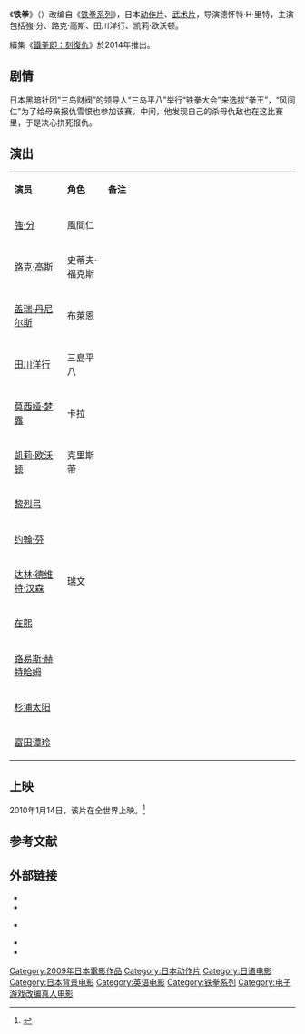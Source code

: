 {{Otheruses|subject=2009年日本动作片《铁拳》|other=其他同名条目|铁拳}}
{{电影信息框
|片名     = 铁拳
|电影原名 = ''{{lang|en|Tekken}}''
|图像     = Tekken poster.jpg
|图像说明 = 海报
|导演     = 德怀特·H·里特
|监制     = 
|制片     = 史蒂芬·保尔
|编剧     = 艾伦·B·迈克艾罗伊<br />迈克·沃波
|原著     = 《[[铁拳系列|铁拳系列]]》
|主演     = [[強·分|強·分]]<br />[[路克·高斯|路克·高斯]]<br />田川洋行<br />凯莉·欧沃顿
|配乐     = 
|摄影     = 
|剪辑     = 
|制片商   = 
|发行商   = [[华纳兄弟|华纳兄弟]]<ref>{{cite web |url=http://wwws.warnerbros.co.jp/tekken/ |title=映画「TEKKEN」オフィシャルサイト |publisher=.warnerbros.co.jp |date= |accessdate=2010-03-30 |archive-date=2013-07-08 |archive-url=https://www.webcitation.org/6Hxe4hFVd?url=http://wwws.warnerbros.co.jp/tekken/ |dead-url=no }}</ref>
|上映日期 = {{Film date|2009|11|5|美国|2010|3|20|日本}}
|片长     = 92分钟
|产地     = {{JPN}}
|语言     = 英文、日文
|预算     = $30,000,000<ref>{{cite web |url=http://www.imdb.com/title/tt0411951/ |title=Tekkan at the IMDb |publisher=IMDB |accessdate=29 August 2012 |archive-date=2014-05-02 |archive-url=https://web.archive.org/web/20140502163830/http://www.imdb.com/title/tt0411951/ |dead-url=no }}</ref>
|票房     = $967,369<ref name="mojo">{{cite web | url = http://www.boxofficemojo.com/movies/?page=intl&id=tekken.htm | title = Tekken (2009) | publisher = [[Box_Office_Mojo|Box Office Mojo]] | work = Box Office Mojo | accessdate = 2011-12-19 | archive-date = 2014-01-03 | archive-url = https://web.archive.org/web/20140103165721/http://www.boxofficemojo.com/movies/?page=intl&id=tekken.htm | dead-url = no }}</ref>
|前集     = 
|续集     = 
|中国大陆片名= 
|港澳片名 = 
|新马片名 = 
|台湾片名 = 
}}
《'''铁拳'''》（{{lang-en|''Tekken''}}）改编自《[[铁拳系列|铁拳系列]]》，日本[[动作片|动作片]]、[[武术片|武术片]]，导演德怀特·H·里特，主演包括強·分、路克·高斯、田川洋行、凯莉·欧沃顿。

續集《[[鐵拳即：刻復仇|鐵拳即：刻復仇]]》於2014年推出。

==剧情==
日本黑暗社团“三岛财阀”的领导人“三岛平八”举行“铁拳大会”来选拔“拳王”，“风间仁”为了给母亲报仇雪恨也参加该赛，中间，他发现自己的杀母仇敌也在这比赛里，于是决心拼死报仇。

== 演出 ==
{|class="wikitable " width="70%"
|- style="background:cornflowerblue; color:white" align=center
|style="width:13%"|'''演员'''||style="width:10%"|'''角色'''||style="width:47%"|'''备注'''
|-
| [[強·分|強·分]]   ||   風間仁  ||   
|-
| [[路克·高斯|路克·高斯]]   ||   史蒂夫·福克斯  ||   
|-
| [[盖瑞·丹尼尔斯|盖瑞·丹尼尔斯]]   ||  布萊恩   ||   
|- 
| [[田川洋行|田川洋行]]   ||  三島平八   ||   
|- 
| [[莫西娅·梦露|莫西娅·梦露]]   || 卡拉    ||   
|-
| [[凯莉·欧沃顿|凯莉·欧沃顿]]   ||  克里斯蒂   ||   
|-
| [[黎烈弓|黎烈弓]]   ||     ||   
|- 
| [[约翰·芬|约翰·芬]]   ||     ||   
|-
| [[达林·德维特·汉森|达林·德维特·汉森]]   ||   瑞文  ||   
|-
| [[在熙|在熙]]   ||     ||   
|-
| [[路易斯·赫特哈姆|路易斯·赫特哈姆]]   ||     ||   
|-
| [[杉浦太阳|杉浦太阳]]   ||     ||   
|-
| [[富田谭玲|富田谭玲]]   ||     ||   
|}

==上映==
2010年1月14日，该片在全世界上映。<ref>{{cite web |title= First Tekken Movie Trailer |url= http://www.cinemablend.com/new/First-Tekken-Movie-Trailer-16579.html |accessdate= 2014-04-08 |archive-date= 2014-04-08 |archive-url= https://web.archive.org/web/20140408223041/http://www.cinemablend.com/new/First-Tekken-Movie-Trailer-16579.html |dead-url= no }}</ref>

==参考文献==
{{reflist}}

== 外部链接==
{{Wikiquote|Tekken (2010 film)}}
* {{douban}}
* {{Mtime|71192}}
* {{official website|http://www.tekken-movie.jp/}} {{ja icon}}
* {{IMDb title|0411951|铁拳}}
* {{Rotten-tomatoes|tekken|铁拳}}

{{铁拳系列}}
{{DEFAULTSORT:Tekken}}
[[Category:2009年日本電影作品|Category:2009年日本電影作品]]
[[Category:日本动作片|Category:日本动作片]]
[[Category:日语电影|Category:日语电影]]
[[Category:日本背景电影|Category:日本背景电影]]
[[Category:英语电影|Category:英语电影]]
[[Category:铁拳系列|Category:铁拳系列]]
[[Category:电子游戏改编真人电影|Category:电子游戏改编真人电影]]